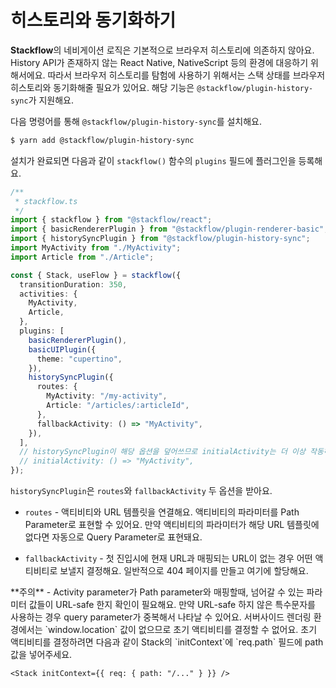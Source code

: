 
# 히스토리와 동기화하기

**Stackflow**의 네비게이션 로직은 기본적으로 브라우저 히스토리에 의존하지 않아요. History API가 존재하지 않는 React Native, NativeScript 등의 환경에 대응하기 위해서에요. 따라서 브라우저 히스토리를 탐험에 사용하기 위해서는 스택 상태를 브라우저 히스토리와 동기화해줄 필요가 있어요. 해당 기능은 `@stackflow/plugin-history-sync`가 지원해요.

다음 명령어를 통해 `@stackflow/plugin-history-sync`를 설치해요.

```bash
$ yarn add @stackflow/plugin-history-sync
```

설치가 완료되면 다음과 같이 `stackflow()` 함수의 `plugins` 필드에 플러그인을 등록해요.

```typescript
/**
 * stackflow.ts
 */
import { stackflow } from "@stackflow/react";
import { basicRendererPlugin } from "@stackflow/plugin-renderer-basic";
import { historySyncPlugin } from "@stackflow/plugin-history-sync";
import MyActivity from "./MyActivity";
import Article from "./Article";

const { Stack, useFlow } = stackflow({
  transitionDuration: 350,
  activities: {
    MyActivity,
    Article,
  },
  plugins: [
    basicRendererPlugin(),
    basicUIPlugin({
      theme: "cupertino",
    }),
    historySyncPlugin({
      routes: {
        MyActivity: "/my-activity",
        Article: "/articles/:articleId",
      },
      fallbackActivity: () => "MyActivity",
    }),
  ],
  // historySyncPlugin이 해당 옵션을 덮어쓰므로 initialActivity는 더 이상 작동하지 않아요.
  // initialActivity: () => "MyActivity",
});
```

`historySyncPlugin`은 `routes`와 `fallbackActivity` 두 옵션을 받아요.

- `routes` - 액티비티와 URL 템플릿을 연결해요. 액티비티의 파라미터를 Path Parameter로 표현할 수 있어요. 만약 액티비티의 파라미터가 해당 URL 템플릿에 없다면 자동으로 Query Parameter로 표현돼요.

- `fallbackActivity` - 첫 진입시에 현재 URL과 매핑되는 URL이 없는 경우 어떤 액티비티로 보낼지 결정해요. 일반적으로 404 페이지를 만들고 여기에 할당해요.

<Callout type="warning" emoji="⚠️">
  **주의** - Activity parameter가 Path parameter와 매핑할때, 넘어갈 수 있는
  파라미터 값들이 URL-safe 한지 확인이 필요해요. 만약 URL-safe 하지 않은
  특수문자를 사용하는 경우 query parameter가 중복해서 나타날 수 있어요.
</Callout>

<Callout emoji="⚡️">
  서버사이드 렌더링 환경에서는 `window.location` 값이 없으므로 초기 액티비티를 결정할 수 없어요.
  초기 액티비티를 결정하려면 다음과 같이 Stack의 `initContext`에 `req.path` 필드에 path 값을 넣어주세요.

```tsx
<Stack initContext={{ req: { path: "/..." } }} />
```

</Callout>
